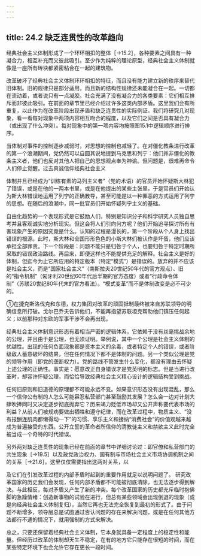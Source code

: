 ```yaml
---
---
---
```

title: 24.2 缺乏连贯性的改革趋向
---



经典社会主义体制形成了一个环环相扣的整体［→15.2］，各种要素之间具有一种凝合力，相互补充而又彼此吸引。至少作为纯粹的理论原型，经典社会主义体制就像是一座所有砖块都紧密粘合在一起的建筑物。

改革破坏了经典社会主义体制环环相扣的特征，而且没有能力建立新的秩序来替代旧体制。旧的规律只是部分适用，而且新的结构性规律还未能凝合在一起。一切都在流动着，或者说只有一点凝胶。社会充满了没有凝合力的各类要素：它们相互排斥而非彼此吸引。在前面的章节里已经介绍过许多这类内部矛盾。这里我们会有所重复，以此作为在改革阶段出现矛盾和缺乏连贯性的实际例证。我们将研究几对现象，看一看每对现象中两项内容相互吻合的程度，以及它们之间是否具有凝合力（或出现了什么冲突）。每对现象中的第一项内容均按照图15.1中逻辑顺序进行排序。

当体制对事件的控制逐步减弱时，对思想的控制也减轻了。在对僵化教条进行改革的第一个浪潮期间，党仍然可以自圆其说地提到马克思和列宁：他们并非僵化的教条主义者，他们也反对其他人把自己的思想观点奉为神谕。但问题是，很难再命令人们停止觉醒。过去真诚信仰经典社会主义

体制并且已经成为“训练有素的马列主义者”（党的术语）的官员开始怀疑斯大林犯了错误，或是在他的一两本书里，或是在他提出的某些主张里。于是官员们开始认为斯大林错误地运用了列宁的正确教导，甚至可能是以一种罪恶的方式运用了列宁的思想。在随后的浪潮中，同一批官员们开始怀疑列宁主义的基础。

自由化趋势的一个表现形式是它鼓励人们，特别是知识分子和科学研究人员独自思考并且客观诚实地分析现实。但这会将人们引向何方呢？他们开始追寻探讨所有有害现象产生的原因究竟是什么。认知的过程是漫长的，第一个阶段从个人身上找出错误的根源。此时，斯大林和全国形形色色的小斯大林们被认作是坏蛋，他们应该承担全部罪责。下一个阶段是：问题不能只是归咎于个人，也要归咎于特定时期所采取的错误政治路线。再后来，即便这样也不能提供充足的解释。社会主义是好的体制，但迄今为止它所应用的特定版本（特定“模式”）是错误的。放弃的并不应该是社会主义，而是“国家社会主义”（南斯拉夫20世纪50年代的官方观点）、旧的“指令机制”（匈牙利20世纪60年代后半期的官方态度）或者“行政命令体制”（苏联20世纪80年代末的官方看法）。“模式变革”而不是体制改变是必不可少的。

①在捷克斯洛伐克和东德，权力集团对改革的顽固抵制最终被来自苏联领导的明确信息所打破。戈尔巴乔夫告诉他们，不能再指望苏联坦克帮助他们镇压任何起义；以前那种对东欧的军事干涉不会再出现。



经典社会主义体制意识形态有着相当严密的逻辑体系，它依赖于没有丝毫挑战余地的公理，并且由于是公理，也无须证明。举例说，其中一个公理是社会主义体制的优越性。出现的任何负面现象都是资本主义的余毒，或者特定个人的错误，或者阶级敌人蓄意破坏的结果，但在任何情况下都不是体制的问题。另一个类似公理是党的领导作用（即党的垄断权力）。党的路线不管发生什么变化，都没有理由去怀疑上述公理的正确性。事实是：愿意改正自身错误才是党英明的标志。但是当进行改革时，却容许怀疑公理，而恰恰导致经典社会主义精心设计的逻辑结构受到挑战。

任何旧原则和旧道德的原理都不可能永远不变。如果意识形态没有出现混乱，那么一个信仰公有制的人怎么可能容忍私营部门甚至鼓励其发展？怎么会一边对计划大肆吹捧同时又决定逐步彻底抛弃它？历来竭力贬低市场却又公开声称要代表市场的利益？从前人们被规劝要做出牺牲和遵守纪律，而在改革过程中，物质主义、“没有报酬连肌肉都懒得动一下”的习惯、享乐主义和接纳“消费社会”的价值观越来越成为普遍接受的东西。公开立誓的革命者所信仰的清教徒主义和禁欲主义此时完全被当成一个奇特的时代错误。

另外两对缺乏连贯性的现象已经在前面的章节中详细讨论过：即官僚和私营部门的共生现象［→19.5］以及政党政治权力、国有制与市场社会主义市场协调机制之间的关系［→21.6］。这里仅仅需要指出这两对关系，以

及它们在引发改革过程的内部矛盾时起到的重要作用就足以说明问题了。
研究改革国家的历史我们会发现，任何内部矛盾都不可能被彻底清除，也无法逐步得到解决。与此相反，每对矛盾又产生了新的冲突。每个改革国家的历史都充斥临时抱佛脚的急躁情绪：创造新事物的试验在进行，但总有某些领域会出现倒退的现象（或是向经典社会主义体制复归），当然它再也无法完全恢复到最初的形式了。由于问题不断增多，领导层总是试图通过否认问题的存在来解决问题，或是在任何其他方法都行不通的情况下，就用强制的方式来解决。

总之，只要还保留着经典社会主义体制，它本身就具备一定程度上的稳定性和能量。但经历过改革的体制却天生不稳定，在有的地方它只能存在很短的时间，而在某些特定环境下也会允许它存在更长一段时间。